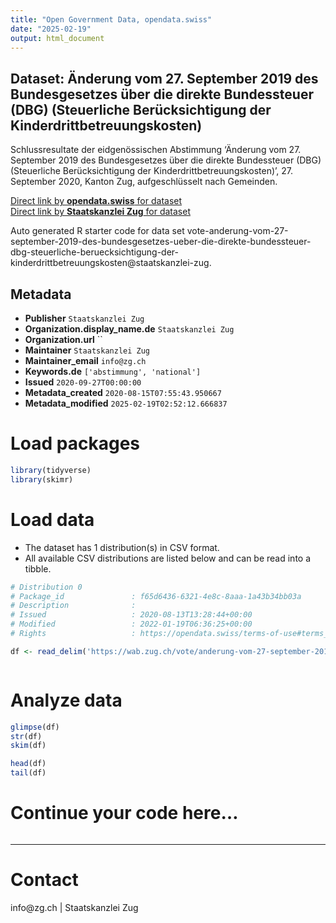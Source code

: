 ```yaml
---
title: "Open Government Data, opendata.swiss"
date: "2025-02-19"
output: html_document
---
```


## Dataset: Änderung vom 27. September 2019 des Bundesgesetzes über die direkte Bundessteuer (DBG) (Steuerliche Berücksichtigung der Kinderdrittbetreuungskosten)

Schlussresultate der eidgenössischen Abstimmung 'Änderung vom 27. September 2019 des Bundesgesetzes über die direkte Bundessteuer (DBG) (Steuerliche Berücksichtigung der Kinderdrittbetreuungskosten)', 27. September 2020, Kanton Zug, aufgeschlüsselt nach Gemeinden.

[Direct link by **opendata.swiss** for dataset](https://opendata.swiss/de/dataset/anderung-vom-27-september-2019-des-bundesgesetzes-uber-die-direkte-bundessteuer-dbg-steuerliche)<br>
[Direct link by **Staatskanzlei Zug** for dataset](https://wab.zug.ch/vote/anderung-vom-27-september-2019-des-bundesgesetzes-ueber-die-direkte-bundessteuer-dbg-steuerliche-beruecksichtigung-der-kinderdrittbetreuungskosten/data)

Auto generated R starter code for data set vote-anderung-vom-27-september-2019-des-bundesgesetzes-ueber-die-direkte-bundessteuer-dbg-steuerliche-beruecksichtigung-der-kinderdrittbetreuungskosten@staatskanzlei-zug.

## Metadata

- **Publisher** `Staatskanzlei Zug`
- **Organization.display_name.de** `Staatskanzlei Zug`
- **Organization.url** ``
- **Maintainer** `Staatskanzlei Zug`
- **Maintainer_email** `info@zg.ch`
- **Keywords.de** `['abstimmung', 'national']`
- **Issued** `2020-09-27T00:00:00`
- **Metadata_created** `2020-08-15T07:55:43.950667`
- **Metadata_modified** `2025-02-19T02:52:12.666837`


# Load packages

```r

library(tidyverse)
library(skimr)

```

# Load data

-   The dataset has 1 distribution(s) in CSV format.
-   All available CSV distributions are listed below and can be read into a tibble.

```r

# Distribution 0
# Package_id               : f65d6436-6321-4e8c-8aaa-1a43b34bb03a
# Description              : 
# Issued                   : 2020-08-13T13:28:44+00:00
# Modified                 : 2022-01-19T06:36:25+00:00
# Rights                   : https://opendata.swiss/terms-of-use#terms_by

df <- read_delim('https://wab.zug.ch/vote/anderung-vom-27-september-2019-des-bundesgesetzes-ueber-die-direkte-bundessteuer-dbg-steuerliche-beruecksichtigung-der-kinderdrittbetreuungskosten/data-csv')



```

# Analyze data

```r

glimpse(df)
str(df)
skim(df)

head(df)
tail(df)

```

# Continue your code here...

```r

```

------------------------------------------------------------------------

# Contact

info@zg.ch | Staatskanzlei Zug
